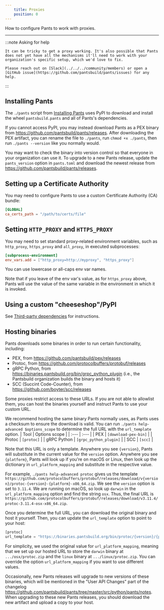 ```yaml
---
    title: Proxies
    position: 0
---
```



How to configure Pants to work with proxies.

---

:::note Asking for help

    It can be tricky to get a proxy working. It's also possible that Pants does not yet have all the mechanisms it'll need to work with your organization's specific setup, which we'd love to fix.

    Please reach out on [Slack](../../../community/members) or open a [GitHub issue](https://github.com/pantsbuild/pants/issues) for any help.

:::

## Installing Pants

The `./pants` script from [Installing Pants](../../introduction/getting-started/installing-pants.mdx) uses PyPI to download and install the wheel `pantsbuild.pants` and all of Pants's dependencies.

If you cannot access PyPI, you may instead download Pants as a PEX binary from https://github.com/pantsbuild/pants/releases. After downloading the PEX artifact, you can rename the file to `./pants`, run `chmod +x ./pants`, then run `./pants --version` like you normally would.

You may want to check the binary into version control so that everyone in your organization can use it. To upgrade to a new Pants release, update the `pants_version` option in `pants.toml` and download the newest release from https://github.com/pantsbuild/pants/releases.

## Setting up a Certificate Authority

You may need to configure Pants to use a custom Certificate Authority (CA) bundle:

```toml title="pants.toml"
[GLOBAL]
ca_certs_path = "/path/to/certs/file"
```

## Setting `HTTP_PROXY` and `HTTPS_PROXY`

You may need to set standard proxy-related environment variables, such as `http_proxy`, `https_proxy` and `all_proxy`, in executed subprocesses:

```toml title="pants.toml"
[subprocess-environment]
env_vars.add = ["http_proxy=http://myproxy", "https_proxy"]
```

You can use lowercase or all-caps env var names.

Note that if you leave of the env var's value, as for `https_proxy` above, Pants will use the value of the same variable in the environment in which it is invoked.

## Using a custom \"cheeseshop\"/PyPI

See [Third-party dependencies](../../python/overview/third-party-dependencies.mdx#using-custom-repositories) for instructions.

## Hosting binaries

Pants downloads some binaries in order to run certain functionality, including:

- PEX, from https://github.com/pantsbuild/pex/releases
- Protoc, from https://github.com/protocolbuffers/protobuf/releases
- gRPC Python, from https://binaries.pantsbuild.org/bin/grpc_python_plugin (i.e., the Pantsbuild organization builds the binary and hosts it)
- SCC (Succint Code-Counter), from https://github.com/boyter/scc/releases

Some proxies restrict access to these URLs. If you are not able to allowlist them, you can host the binaries yourself and instruct Pants to use your custom URL.

We recommend hosting the same binary Pants normally uses, as Pants uses a checksum to ensure the download is valid. You can run `./pants help-advanced $options_scope` to determine the full URL with the `url_template` option.
| Tool | Options scope |
| :--- | :--- |
| PEX | `[download-pex-bin]` |
| Protoc | `[protoc]` |
| gRPC Python | `[grpc_python_plugin]` |
| SCC | `[scc]` |

Note that this URL is only a template. Anywhere you see `{version}`, Pants will substitute in the current value for the `version` option. Anywhere you see `{platform}`, Pants will look up if you're on macOS or Linux, then look up the dictionary in `url_platform_mapping` and substitute in the respective value.

For example, `./pants help-advanced protoc` gives us the template `https://github.com/protocolbuffers/protobuf/releases/download/v{version}/protoc-{version}-{platform}-x86_64.zip`. We see the `version` option is set to `3.11.4`. We are running on macOS, so look up `darwin` in the `url_platform_mapping` option and find the string `osx`. Thus, the final URL is `https://github.com/protocolbuffers/protobuf/releases/download/v3.11.4/protoc-3.11.4-osx-x86_64.zip`.

Once you determine the full URL, you can download the original binary and host it yourself. Then, you can update the `url_template` option to point to your host:

```python title="pants.toml"
[protoc]
url_template = "https://binaries.pantsbuild.org/bin/protoc/{version}/{platform}/protoc.zip"
```

For simplicity, we used the original value for `url_platform_mapping`, meaning that we set up our hosted URL to store the `darwin` binary at `.../osx/protoc.zip` and the `linux` binary at `.../linux/protoc.zip`. You can override the option `url_platform_mapping` if you want to use different values.

Occasionally, new Pants releases will upgrade to new versions of these binaries, which will be mentioned in the "User API Changes" part of the changelog https://github.com/pantsbuild/pants/tree/master/src/python/pants/notes. When upgrading to these new Pants releases, you should download the new artifact and upload a copy to your host.

